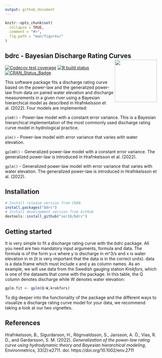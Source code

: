 ```yaml
---
output: github_document
---
```


<!-- README.md is generated from README.Rmd. Please edit that file -->

```r
knitr::opts_chunk$set(
  collapse = TRUE,
  comment = "#>",
  fig.path = "man/figures/"
)
```

## bdrc - Bayesian Discharge Rating Curves <img src="man/figures/logo.png" align="right" alt="" width="140" />
<!-- badges: start -->
[![Codecov test coverage](https://codecov.io/gh/sor16/bdrc/branch/master/graph/badge.svg)](https://app.codecov.io/gh/sor16/bdrc?branch=master)
[![R build status](https://github.com/sor16/bdrc/workflows/R-CMD-check/badge.svg)](https://github.com/sor16/bdrc/actions)
[![CRAN_Status_Badge](https://www.r-pkg.org/badges/version/bdrc)](https://cran.r-project.org/package=bdrc)
<!-- badges: end -->

This software package fits a discharge rating curve based on the power-law and the generalized power-law from data on paired water elevation and discharge measurements in a given river using a Bayesian hierarchical model as described in Hrafnkelsson et al. (2022). Four models are implemented:

```plm0() ``` - Power-law model with a constant error variance. This is a Bayesian hierarchical implementation of the most commonly used discharge rating curve model in hydrological practice. 

```plm() ``` - Power-law model with error variance that varies with water elevation.

```gplm0() ``` - Generalized power-law model with a constant error variance. The generalized power-law is introduced in Hrafnkelsson et al. (2022).

```gplm() ``` - Generalized power-law model with error variance that varies with water elevation. The generalized power-law is introduced in Hrafnkelsson et al. (2022).

## Installation

```r
# Install release version from CRAN
install.packages("bdrc")
# Install development version from GitHub
devtools::install_github("sor16/bdrc")
```

## Getting started
It is very simple to fit a discharge rating curve with the _bdrc_ package. All you need are two mandatory input arguments, formula and data. The formula is of the form y~x where y is discharge in m^3/s and x is water elevation in m (it is very important that the data is in the correct units). data is a data.frame which must include x and y as column names. As an example, we will use data from the Swedish gauging station _Krokfors_, which is one of the datasets that come with the package. In this table, the Q column denotes discharge while W denotes water elevation:

```r
gplm.fit <- gplm(Q~W,krokfors)
```

To dig deeper into the functionality of the package and the different ways to visualize a discharge rating curve model for your data, we recommend taking a look at our two vignettes.

## References
Hrafnkelsson, B., Sigurdarson, H., Rögnvaldsson, S., Jansson, A. Ö., Vias, R. D., and Gardarsson, S. M. (2022). *Generalization of the power-law rating curve using hydrodynamic theory and Bayesian hierarchical modeling*, Environmetrics, 33(2):e2711. doi: https://doi.org/10.1002/env.2711

